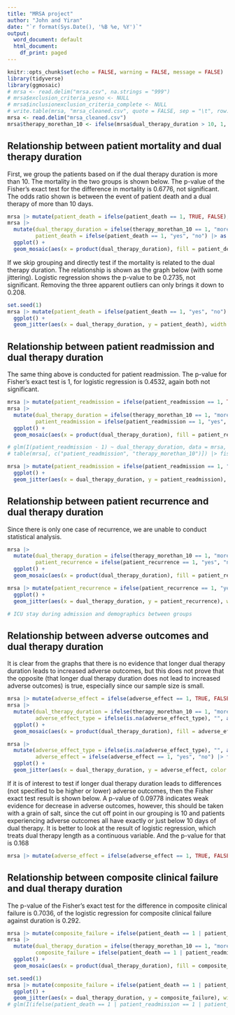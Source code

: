 ```yaml
---
title: "MRSA project"
author: "John and Yiran"
date: "`r format(Sys.Date(), '%B %e, %Y')`"
output:
  word_document: default
  html_document:
    df_print: paged
---
```


```r
knitr::opts_chunk$set(echo = FALSE, warning = FALSE, message = FALSE)
library(tidyverse)
library(ggmosaic)
# mrsa <- read.delim("mrsa.csv", na.strings = "999")
# mrsa$exclusion_criteria_yesno <- NULL
# mrsa$inclusionexclusion_criteria_complete <- NULL
# write.table(mrsa, "mrsa_cleaned.csv", quote = FALSE, sep = "\t", row.names = FALSE)
mrsa <- read.delim("mrsa_cleaned.csv")
mrsa$therapy_morethan_10 <- ifelse(mrsa$dual_therapy_duration > 10, 1, 0)
```

## Relationship between patient mortality and dual therapy duration

First, we group the patients based on if the dual therapy duration is more than 10. The mortality in the two groups is shown below. The p-value of the Fisher's exact test for the difference in mortality is 0.6776, not significant. The odds ratio shown is between the event of patient death and a dual therapy of more than 10 days.

```r
mrsa |> mutate(patient_death = ifelse(patient_death == 1, TRUE, FALSE), therapy_morethan_10 = ifelse(therapy_morethan_10 == 1, TRUE, FALSE)) |> select(patient_death, therapy_morethan_10) |> table() |> fisher.test()
mrsa |>
  mutate(dual_therapy_duration = ifelse(therapy_morethan_10 == 1, "more than 10", "less or equal to 10"),
         patient_death = ifelse(patient_death == 1, "yes", "no") |> as.factor() |> fct_rev()) |>
  ggplot() +
  geom_mosaic(aes(x = product(dual_therapy_duration), fill = patient_death))
```

If we skip grouping and directly test if the mortality is related to the dual therapy duration. The relationship is shown as the graph below (with some jittering). Logistic regression shows the p-value to be 0.2735, not significant. Removing the three apparent outliers can only brings it down to 0.208.

```r
set.seed(1)
mrsa |> mutate(patient_death = ifelse(patient_death == 1, "yes", "no") |> as.factor() |> fct_rev()) |>
  ggplot() +
  geom_jitter(aes(x = dual_therapy_duration, y = patient_death), width = .3, height = 0, alpha = .3)
```

## Relationship between patient readmission and dual therapy duration

The same thing above is conducted for patient readmission. The p-value for Fisher's exact test is 1, for logistic regression is 0.4532, again both not significant.

```r
mrsa |> mutate(patient_readmission = ifelse(patient_readmission == 1, TRUE, FALSE), therapy_morethan_10 = ifelse(therapy_morethan_10 == 1, TRUE, FALSE)) |> select(patient_readmission, therapy_morethan_10) |> table() |> fisher.test()
mrsa |>
  mutate(dual_therapy_duration = ifelse(therapy_morethan_10 == 1, "more than 10", "less or equal to 10"),
         patient_readmission = ifelse(patient_readmission == 1, "yes", "no") |> as.factor() |> fct_rev()) |>
  ggplot() +
  geom_mosaic(aes(x = product(dual_therapy_duration), fill = patient_readmission))
```

```r
# glm(I(patient_readmission - 1) ~ dual_therapy_duration, data = mrsa, family = "binomial") |> summary()
# table(mrsa[, c("patient_readmission", "therapy_morethan_10")]) |> fisher.test()
```

```r
mrsa |> mutate(patient_readmission = ifelse(patient_readmission == 1, "yes", "no") |> as.factor() |> fct_rev()) |>
  ggplot() +
  geom_jitter(aes(x = dual_therapy_duration, y = patient_readmission), width = .3, height = 0, alpha = .3)
```

## Relationship between patient recurrence and dual therapy duration

Since there is only one case of recurrence, we are unable to conduct statistical analysis.

```r
mrsa |>
  mutate(dual_therapy_duration = ifelse(therapy_morethan_10 == 1, "more than 10", "less or equal to 10"),
         patient_recurrence = ifelse(patient_recurrence == 1, "yes", "no") |> as.factor() |> fct_rev()) |>
  ggplot() +
  geom_mosaic(aes(x = product(dual_therapy_duration), fill = patient_recurrence))
```

```r
mrsa |> mutate(patient_recurrence = ifelse(patient_recurrence == 1, "yes", "no") |> as.factor() |> fct_rev()) |>
  ggplot() +
  geom_jitter(aes(x = dual_therapy_duration, y = patient_recurrence), width = .3, height = 0, alpha = .3)
```



```r
# ICU stay during admission and demographics between groups
```

## Relationship between adverse outcomes and dual therapy duration

It is clear from the graphs that there is no evidence that longer dual therapy duration leads to increased adverse outcomes, but this does not prove that the opposite (that longer dual therapy duration does not lead to increased adverse outcomes) is true, especially since our sample size is small.

```r
mrsa |> mutate(adverse_effect = ifelse(adverse_effect == 1, TRUE, FALSE), therapy_morethan_10 = ifelse(therapy_morethan_10 == 1, TRUE, FALSE)) |> select(adverse_effect, therapy_morethan_10) |> table()
mrsa |>
  mutate(dual_therapy_duration = ifelse(therapy_morethan_10 == 1, "more than 10", "less or equal to 10"),
         adverse_effect_type = ifelse(is.na(adverse_effect_type), "", as.character(adverse_effect_type)) |> sapply(function(x) switch(x, "2" = "CK Elevation", "5" = "Rash", "No Adverse Effect")) |> as.factor() |> {function(x) {factor(x, levels = levels(x)[c(3, 1, 2)])}}()) |>
  ggplot() +
  geom_mosaic(aes(x = product(dual_therapy_duration), fill = adverse_effect_type))
```

```r
mrsa |>
  mutate(adverse_effect_type = ifelse(is.na(adverse_effect_type), "", as.character(adverse_effect_type)) |> sapply(function(x) switch(x, "2" = "CK Elevation", "5" = "Rash", "No Adverse Effect")) |> as.factor() |> {function(x) {factor(x, levels = levels(x)[c(3, 1, 2)])}}(),
         adverse_effect = ifelse(adverse_effect == 1, "yes", "no") |> fct_rev()) |>
  ggplot() +
  geom_jitter(aes(x = dual_therapy_duration, y = adverse_effect, color = adverse_effect_type), width = .3, height = 0, alpha = .5)
```

If it is of interest to test if longer dual therapy duration leads to differences (not specified to be higher or lower) adverse outcomes, then the Fisher exact test result is shown below. A p-value of 0.09778 indicates weak evidence for decrease in adverse outcomes, however, this should be taken with a grain of salt, since the cut off point in our grouping is 10 and patients experiencing adverse outcomes all have exactly or just below 10 days of dual therapy. It is better to look at the result of logistic regression, which treats dual therapy length as a continuous variable. And the p-value for that is 0.168

```r
mrsa |> mutate(adverse_effect = ifelse(adverse_effect == 1, TRUE, FALSE), therapy_morethan_10 = ifelse(therapy_morethan_10 == 1, TRUE, FALSE)) |> select(adverse_effect, therapy_morethan_10) |> table() |> fisher.test()
```

## Relationship between composite clinical failure and dual therapy duration

The p-value of the Fisher's exact test for the difference in composite clinical failure is 0.7036, of the logistic regression for composite clinical failure against duration is 0.292.

```r
mrsa |> mutate(composite_failure = ifelse(patient_death == 1 | patient_readmission == 1 | patient_recurrence == 1, TRUE, FALSE), therapy_morethan_10 = ifelse(therapy_morethan_10 == 1, TRUE, FALSE)) |> select(composite_failure, therapy_morethan_10) |> table() |> fisher.test()
mrsa |>
  mutate(dual_therapy_duration = ifelse(therapy_morethan_10 == 1, "more than 10", "less or equal to 10"),
         composite_failure = ifelse(patient_death == 1 | patient_readmission == 1 | patient_recurrence == 1, "yes", "no") |> as.factor() |> fct_rev()) |>
  ggplot() +
  geom_mosaic(aes(x = product(dual_therapy_duration), fill = composite_failure))
```

```r
set.seed(1)
mrsa |> mutate(composite_failure = ifelse(patient_death == 1 | patient_readmission == 1 | patient_recurrence == 1, "yes", "no") |> as.factor() |> fct_rev()) |>
  ggplot() +
  geom_jitter(aes(x = dual_therapy_duration, y = composite_failure), width = .3, height = 0, alpha = .3)
# glm(I(ifelse(patient_death == 1 | patient_readmission == 1 | patient_recurrence == 1, 1, 0)) ~ dual_therapy_duration, data = mrsa, family = "binomial") |> summary()
```

